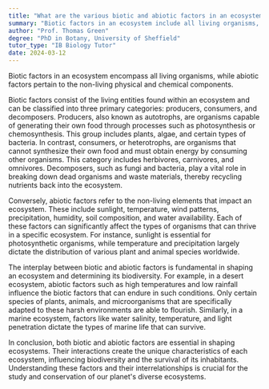 ```yaml
---
title: "What are the various biotic and abiotic factors in an ecosystem?"
summary: "Biotic factors in an ecosystem include all living organisms, while abiotic factors refer to non-living physical and chemical elements."
author: "Prof. Thomas Green"
degree: "PhD in Botany, University of Sheffield"
tutor_type: "IB Biology Tutor"
date: 2024-03-12
---
```


Biotic factors in an ecosystem encompass all living organisms, while abiotic factors pertain to the non-living physical and chemical components.

Biotic factors consist of the living entities found within an ecosystem and can be classified into three primary categories: producers, consumers, and decomposers. Producers, also known as autotrophs, are organisms capable of generating their own food through processes such as photosynthesis or chemosynthesis. This group includes plants, algae, and certain types of bacteria. In contrast, consumers, or heterotrophs, are organisms that cannot synthesize their own food and must obtain energy by consuming other organisms. This category includes herbivores, carnivores, and omnivores. Decomposers, such as fungi and bacteria, play a vital role in breaking down dead organisms and waste materials, thereby recycling nutrients back into the ecosystem.

Conversely, abiotic factors refer to the non-living elements that impact an ecosystem. These include sunlight, temperature, wind patterns, precipitation, humidity, soil composition, and water availability. Each of these factors can significantly affect the types of organisms that can thrive in a specific ecosystem. For instance, sunlight is essential for photosynthetic organisms, while temperature and precipitation largely dictate the distribution of various plant and animal species worldwide.

The interplay between biotic and abiotic factors is fundamental in shaping an ecosystem and determining its biodiversity. For example, in a desert ecosystem, abiotic factors such as high temperatures and low rainfall influence the biotic factors that can endure in such conditions. Only certain species of plants, animals, and microorganisms that are specifically adapted to these harsh environments are able to flourish. Similarly, in a marine ecosystem, factors like water salinity, temperature, and light penetration dictate the types of marine life that can survive.

In conclusion, both biotic and abiotic factors are essential in shaping ecosystems. Their interactions create the unique characteristics of each ecosystem, influencing biodiversity and the survival of its inhabitants. Understanding these factors and their interrelationships is crucial for the study and conservation of our planet's diverse ecosystems.
    